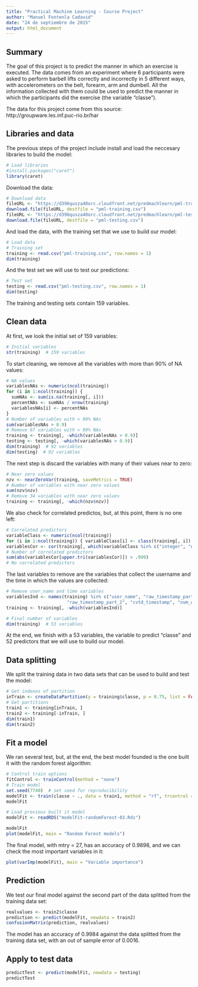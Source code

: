 ```yaml
---
title: "Practical Machine Learning - Course Project"
author: "Manuel Fontenla Cadavid"
date: "24 de septiembre de 2015"
output: html_document
---
```


## Summary

The goal of this project is to predict the manner in which an exercise is executed. The data comes from an experiment where 6 participants were asked to perform barbell lifts correctly and incorrectly in 5 different ways, with accelerometers on the belt, forearm, arm and dumbell. All the information collected with them could be used to predict the manner in which the participants did the exercise (the variable "classe").

The data for this project come from this source: http://groupware.les.inf.puc-rio.br/har

## Libraries and data

The previous steps of the project include install and load the neccesary libraries to build the model:

```r
# Load libraries
#install.packages("caret")
library(caret)
```

Download the data:
```r
# Download data
fileURL <- "https://d396qusza40orc.cloudfront.net/predmachlearn/pml-training.csv"
download.file(fileURL, destfile = "pml-training.csv")
fileURL <- "https://d396qusza40orc.cloudfront.net/predmachlearn/pml-testing.csv"
download.file(fileURL, destfile = "pml-testing.csv")
```

And load the data, with the training set that we use to build our model:
```r
# Load data
# Training set
training <- read.csv("pml-training.csv", row.names = 1)
dim(training)
```

And the test set we will use to test our predictions:
```r
# Test set
testing <- read.csv("pml-testing.csv", row.names = 1)
dim(testing)
```

The training and testing sets contain 159 variables.

## Clean data

At first, we look the initial set of 159 variables:
```r
# Initial variables
str(training)  # 159 variables
```

To start cleaning, we remove all the variables with more than 90% of NA values:
```r
# NA values
variablesNAs <- numeric(ncol(training))
for (i in 1:ncol(training)) {
  sumNAs <- sum(is.na(training[, i]))
  percentNAs <- sumNAs / nrow(training)
  variablesNAs[i] <- percentNAs
}
# Number of variables with > 90% NAs
sum(variablesNAs > 0.9)
# Remove 67 variables with > 90% NAs
training <- training[, -which(variablesNAs > 0.9)]
testing <- testing[, -which(variablesNAs > 0.9)]
dim(training)  # 92 variables
dim(testing)  # 92 variables
```

The next step is discard the variables with many of their values near to zero:
```r
# Near zero values
nzv <- nearZeroVar(training, saveMetrics = TRUE)
# Number of variables with near zero values
sum(nzv$nzv)
# Remove 34 variables with near zero values
training <- training[, -which(nzv$nzv)]
```

We also check for correlated predictos, but, at this point, there is no one left:
```r
# Correlated predictors
variableClass <- numeric(ncol(training))
for (i in 1:ncol(training)) { variableClass[i] <- class(training[, i]) }
variablesCor <- cor(training[, which(variableClass %in% c("integer", "numeric"))])
# Number of correlated predictors
sum(abs(variablesCor[upper.tri(variablesCor)]) > .999)
# No correlated predictors
```

The last variables to remove are the variables that collect the username and the time in which the values are collected:
```r
# Remove user_name and time variables
variablesInd <- names(training) %in% c("user_name", "raw_timestamp_part_1",
                       "raw_timestamp_part_2", "cvtd_timestamp", "num_window")
training <- training[, -which(variablesInd)]

# Final number of variables
dim(training)  # 53 variables
```

At the end, we finish with a 53 variables, the variable to predict "classe" and 52 predictors that we will use to build our model.

## Data splitting

We split the training data in two data sets that can be used to build and test the model:
```r
# Get indexes of partition
inTrain <- createDataPartition(y = training$classe, p = 0.75, list = FALSE)
# Get partitions
train1 <- training[inTrain, ]
train2 <- training[-inTrain, ]
dim(train1)
dim(train2)
```

## Fit a model

We ran several test, but, at the end, the best model founded is the one built it with the random forest algorithm:
```r
# Control train options
fitControl <- trainControl(method = "none")
# Train model
set.seed(7740)  # set seed for reproducibility
modelFit <- train(classe ~ ., data = train1, method = "rf", trcontrol = fitControl)
modelFit
```
```r
# Load previous built it model
modelFit <- readRDS("modelFit-randomForest-03.Rds")
```
```r
modelFit
plot(modelFit, main = "Random Forest models")
```

The final model, with mtry = 27, has an accuracy of 0.9898, and we can check the most important variables in it:

```r
plot(varImp(modelFit), main = "Variable importance")
```

## Prediction

We test our final model against the second part of the data splitted from the training data set:
```r
realvalues <- train2$classe
prediction <- predict(modelFit, newdata = train2)
confusionMatrix(prediction, realvalues)
```

The model has an accuracy of 0.9984 against the data splitted from the training data set, with an out of sample error of 0.0016.

## Apply to test data

```r
predictTest <- predict(modelFit, newdata = testing)
predictTest
```
